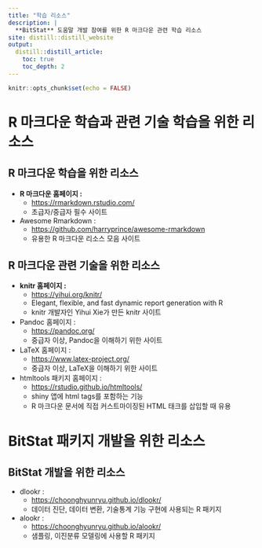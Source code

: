 ```yaml
---
title: "학습 리소스"
description: |
  **BitStat** 도움말 개발 참여를 위한 R 마크다운 관련 학습 리소스  
site: distill::distill_website
output:
  distill::distill_article:
    toc: true
    toc_depth: 2
---
```


```r
knitr::opts_chunk$set(echo = FALSE)
```

# R 마크다운 학습과 관련 기술 학습을 위한 리소스
     
## R 마크다운 학습을 위한 리소스

* **R 마크다운 홈페이지 :** 
     + [https://rmarkdown.rstudio.com/](https://rmarkdown.rstudio.com/){target="_blank"}
     + 초급자/중급자 필수 사이트
* Awesome Rmarkdown : 
     + [https://github.com/harryprince/awesome-rmarkdown](https://github.com/harryprince/awesome-rmarkdown){target="_blank"}
     + 유용한 R 마크다운 리소스 모음 사이트

## R 마크다운 관련 기술을 위한 리소스
* **knitr 홈페이지 :** 
     + [https://yihui.org/knitr/](https://yihui.org/knitr/){target="_blank"}
     + Elegant, flexible, and fast dynamic report generation with R
     + knitr 개발자인 Yihui Xie가 만든 knitr 사이트
* Pandoc 홈페이지 :
     + [https://pandoc.org/](https://pandoc.org/){target="_blank"}
     + 중급자 이상, Pandoc을 이해하기 위한 사이트
* LaTeX 홈페이지 :
     + [https://www.latex-project.org/](https://www.latex-project.org/){target="_blank"}
     + 중급자 이상, LaTeX을 이해하기 위한 사이트  
* htmltools 패키지 홈페이지 : 
     + [https://rstudio.github.io/htmltools/](https://rstudio.github.io/htmltools/){target="_blank"}
     + shiny 앱에 html tags를 포함하는 기능
     + R 마크다운 문서에 직접 커스트마이징된 HTML 태크를 삽입할 때 유용 


# BitStat 패키지 개발을 위한 리소스

## BitStat 개발을 위한 리소스
* dlookr : 
     + [https://choonghyunryu.github.io/dlookr/](https://choonghyunryu.github.io/dlookr/){target="_blank"}
     + 데이터 진단, 데이터 변환, 기술통계 기능 구현에 사용되는 R 패키지 
* alookr : 
     + [https://choonghyunryu.github.io/alookr/](https://choonghyunryu.github.io/alookr/){target="_blank"}
     + 샘플링, 이진분류 모델링에 사용할 R 패키지 

